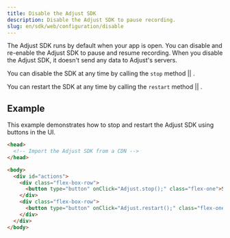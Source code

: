 ```yaml
---
title: Disable the Adjust SDK
description: Disable the Adjust SDK to pause recording.
slug: en/sdk/web/configuration/disable
---
```



The Adjust SDK runs by default when your app is open. You can disable and re-enable the Adjust SDK to pause and resume recording. When you disable the Adjust SDK, it doesn't send any data to Adjust's servers.

You can disable the SDK at any time by calling the <Tooltip>`stop` method || <StopSig /></Tooltip>.

<Stop />

You can restart the SDK at any time by calling the <Tooltip>`restart` method || <RestartSig /></Tooltip>.

<Restart />

## Example

This example demonstrates how to stop and restart the Adjust SDK using buttons in the UI.

```html
<head>
  <!-- Import the Adjust SDK from a CDN -->
</head>

<body>
  <div id="actions">
    <div class="flex-box-row">
      <button type="button" onClick="Adjust.stop();" class="flex-one">Stop</button>
    </div>
    <div class="flex-box-row">
      <button type="button" onClick="Adjust.restart();" class="flex-one">Restart</button>
    </div>
  </div>
</body>
```

